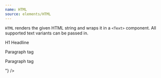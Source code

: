 ```yaml
---
name: HTML
source: elements/HTML
---
```


`HTML` renders the given HTML string and wraps it in a `<Text>` component. All
supported text variants can be passed in.

<Playground>
  <HTML
		variant='sm'
    size={4}
    html={"<h1>H1 Headline</h1><p>Paragraph tag</p><p>Paragraph tag</p>"}
  />
</Playground>
